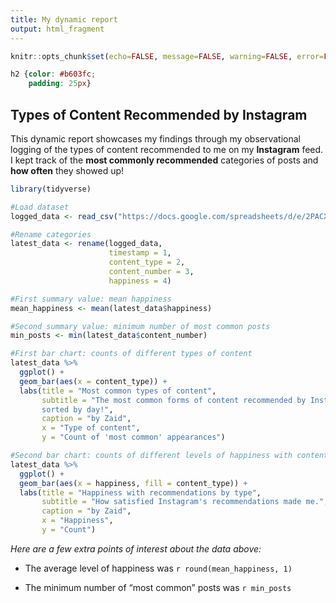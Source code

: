 ---
title: My dynamic report
output: html_fragment
---

```{r setup, include=FALSE}
knitr::opts_chunk$set(echo=FALSE, message=FALSE, warning=FALSE, error=FALSE)

```

```{css}
h2 {color: #b603fc;
    padding: 25px}
```

## Types of Content Recommended by Instagram

This dynamic report showcases my findings through my observational logging of the types of content recommended to me on my **Instagram** feed. I kept track of the **most commonly recommended** categories of posts and **how often** they showed up!

```{r}
library(tidyverse)

#Load dataset
logged_data <- read_csv("https://docs.google.com/spreadsheets/d/e/2PACX-1vQ9boQpLDHDq1YCRuEGHy9ZEcp4OE6-CgbRvjk-BJb5wYNVWooXHQtZ4snHSrBNwZ5lzbMQjRdXEnKL/pub?output=csv")

#Rename categories
latest_data <- rename(logged_data,
                      timestamp = 1,
                      content_type = 2,
                      content_number = 3,
                      happiness = 4)

#First summary value: mean happiness
mean_happiness <- mean(latest_data$happiness)

#Second summary value: minimum number of most common posts
min_posts <- min(latest_data$content_number)

#First bar chart: counts of different types of content
latest_data %>%
  ggplot() +
  geom_bar(aes(x = content_type)) +
  labs(title = "Most common types of content",
       subtitle = "The most common forms of content recommended by Instagram,
       sorted by day!",
       caption = "by Zaid",
       x = "Type of content",
       y = "Count of 'most common' appearances")

#Second bar chart: counts of different levels of happiness with content
latest_data %>%
  ggplot() +
  geom_bar(aes(x = happiness, fill = content_type)) +
  labs(title = "Happiness with recommendations by type",
       subtitle = "How satisfied Instagram's recommendations made me.",
       caption = "by Zaid",
       x = "Happiness",
       y = "Count")
```

*Here are a few extra points of interest about the data above:*

-   The average level of happiness was `r round(mean_happiness, 1)`

-   The minimum number of "most common" posts was `r min_posts`
